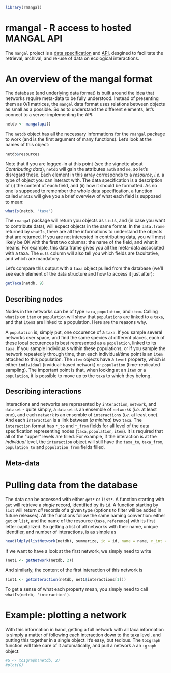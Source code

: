 <!--
%\VignetteEngine{knitr::knitr}
%\VignetteIndexEntry{Basics of rmangal}
-->

```r
library(rmangal)
```
# rmangal - R access to hosted MANGAL API

The `mangal` project is a [data specification][dataspec] and [API], desgined
to facilitate the retrieval, archival, and re-use of data on ecological
interactions.

[API]: http://mangal.uqar.ca/api/v1/?format=json
[dataspec]: http://mangal.uqar.ca/doc/spec/

# An overview of the mangal format

The database (and underlying data format) is built around the idea that
networks require meta-data to be fully understood. Instead of presenting
them as 0/1 matrices, the `mangal` data format uses relations between objects
as small as a possible. So as to understand the different elements, let's
connect to a server implementing the API:

```r
netdb <- mangalapi()
```

The `netdb` object has all the necessary informations for the `rmangal`
package to work (and is the first argument of many functions). Let's look
at the names of this object:

```r
netdb$resources
```

Note that if you are logged-in at this point (see the vignette about
*Contributing data*), `netdb` will gain the attributes `auth` and `me`, so
let's disregard these. Each element in this array corresponds to a *resource*,
*i.e.* a type of object you can interact with. The data specification is
a description of (i) the content of each field, and (ii) how it should be
formatted. As no one is supposed to remember the whole data specification,
a function called `whatIs` will give you a brief overview of what each field
is supposed to mean:

```r
whatIs(netdb, 'taxa')
```

The `rmangal` package will return you objects as `list`s, and (in case you
want to contribute data), will expect objects in the same format. In the
`data.frame` returned by `whatIs`, there are all the informations to understand
the objects that are returned. If you are not interested in contributing data,
you will most likely be OK with the first two columns: the name of the field,
and what it means. For example, this data frame gives you all the meta-data
associated with a taxa. The `null` column will also tell you which fields
are facultative, and which are mandatory.

Let's compare this output with a `taxa` object pulled from the database
(we'll see each element of the data structure and how to access it just after):

```r
getTaxa(netdb, 9)
```

## Describing nodes

Nodes in the networks can be of type `taxa`, `population`, and `item`. Calling
`whatIs` on `item` or `population` will show that `population`s are linked to a
`taxa`, and that `item`s are linked to a population. Here are the reasons why.

A `population` is, simply put, one occurence of a `taxa`. If you sample
several networks over space, and find the same species at different places,
each of these local occurences is best represented as a `population`, linked
to its `taxa`. If you sample individuals within these populations, or if
you sample the network repeatedly through time, then each individual/time
point is an `item` attached to this population. The `item` objects have a
`level` property, which is either `individual` (invidual-based network) or
`population` (time-replicated sampling). The important point is that, when
looking at an `item` or a `population`, it is possible to move up to the
`taxa` to which they belong.

## Describing interactions

Interactions and networks are represented by `interaction`, `network`, and
`dataset` - quite simply, a `dataset` is an ensemble of `network`s (*i.e.*
at least one), and each `network` is an ensemble of `interaction`s (*i.e.*
at least one). And each `interaction` is a link between (*a minima*) two
`taxa`. The `interaction` format has `*_to` and `*_from` fields for all
level of the data specification representing nodes (`taxa`, `population`,
`item`). It is required that all of the "upper" levels are filled. For example,
if the interaction is at the *individual* level, the `interaction` object will
still have the `taxa_to`, `taxa_from`, `population_to` and `population_from`
fields filled.

## Meta-data

# Pulling data from the database

The data can be accessed with either `get*` or `list*`. A function starting with `get` will retrieve a *single* record, identified by its `id`. A function starting by `list` will return *all* records of a given type (options to filter will be added in future releases). All the functions follow the same naming convention: either `get` or `list`, and the name of the resource (`taxa`, `reference`) with its first letter capitalized. So getting a list of all networks with their name, unique identifier, and number of interactions, is as simple as

```r
head(ldply(listNetwork(netdb), summarize, id = id, name = name, n_int = length(interactions)))
```

If we want to have a look at  the first network, we simply need to write

```r
(net1 <- getNetwork(netdb, 2))
```

And similarly, the content of the first interaction of this network is 

```r
(int1 <- getInteraction(netdb, net1$interactions[1]))
```

To get a sense of what each property mean, you simply need to call `whatIs(netdb, 'interaction')`.

# Example: plotting a network

With this information in hand, getting a full network with all taxa information is simply a matter of following each interaction down to the taxa level, and putting this together in a single object. It's easy, but tedious. The `toIgraph` function will take care of it automatically, and pull a network a an `igraph` object:

```r
#G <- toIgraph(netdb, 2)
#plot(G)
```
